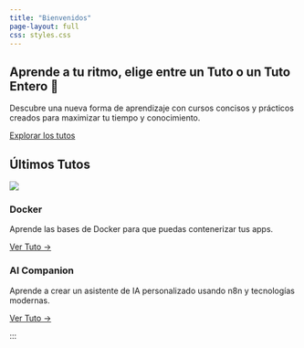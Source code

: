 ```yaml
---
title: "Bienvenidos"
page-layout: full
css: styles.css
---
```


::: {.hero-banner}
# Aprende a tu ritmo, elige entre un Tuto o un Tuto Entero 🤤

Descubre una nueva forma de aprendizaje con cursos concisos y prácticos creados para maximizar tu tiempo y conocimiento.

[Explorar los tutos](/tutos.qmd){.btn .btn-primary .btn-lg}

:::

## Últimos Tutos {.mt-5}

::: {.grid}
::: {.g-col-12 .g-col-md-6 .g-col-lg-4}
::: {.curso-card}
![](./images/docker.png)

<!-- ### Introducción a Quarto

Aprende los fundamentos de Quarto para crear publicaciones científicas interactivas y sitios web.

[Ver Tuto →]{.btn .btn-outline-primary .mt-2}
:::
:::

::: {.g-col-12 .g-col-md-6 .g-col-lg-4}
::: {.curso-card}
![](https://via.placeholder.com/400x180) -->

### Docker

Aprende las bases de Docker para que puedas contenerizar tus apps.

<a href="/tuto_entero/docker/index.html" class="btn btn-outline-primary mt-2">Ver Tuto →</a>
:::
:::
### AI Companion

Aprende a crear un asistente de IA personalizado usando n8n y tecnologías modernas.

<a href="/tuto_entero/AI-Companion/index.html" class="btn btn-outline-primary mt-2">Ver Tuto →</a>
:::
:::

<!-- ::: {.g-col-12 .g-col-md-6 .g-col-lg-4}
::: {.curso-card} -->
<!-- ![](https://via.placeholder.com/400x180) -->

<!-- ### Python para Ciencia de Datos

Las herramientas básicas de Python que todo científico de datos debe conocer.

[Ver Tuto →]{.btn .btn-outline-primary .mt-2} -->
<!-- :::
:::
::: -->

<!-- ## Últimos Posts en el Blog {.mt-5}

::: {.grid}
::: {.g-col-12 .g-col-md-4}
::: {.feature-box}
## Contenido conciso
Cursos diseñados para ir directo al grano sin perder profundidad.
:::
:::

::: {.g-col-12 .g-col-md-4}
::: {.feature-box}
## Material interactivo
Aprende haciendo con ejemplos y ejercicios prácticos.
:::
:::

::: {.g-col-12 .g-col-md-4}
::: {.feature-box}
## Siempre actualizado
Contenido revisado y actualizado regularmente.
:::
:::
::: -->